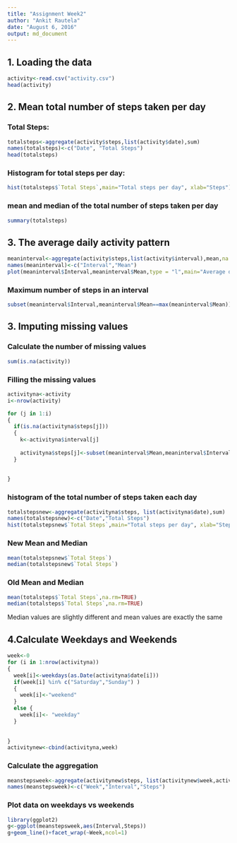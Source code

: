 ---
title: "Assignment Week2"
author: "Ankit Rautela"
date: "August 6, 2016"
output: md_document
---

## 1. Loading the data


```{r dataload, echo=TRUE}

activity<-read.csv("activity.csv")
head(activity)
```

## 2. Mean total number of steps taken per day

### Total Steps:

```{r mean, echo=TRUE}
totalsteps<-aggregate(activity$steps,list(activity$date),sum)
names(totalsteps)<-c("Date", "Total Steps")
head(totalsteps)
```
### Histogram for total steps per day:

```{r histogram, echo=TRUE}
hist(totalsteps$`Total Steps`,main="Total steps per day", xlab="Steps")
```

### mean and median of the total number of steps taken per day
 
 
```{r summary, echo=TRUE}
summary(totalsteps)
```

## 3. The average daily activity pattern


```{r meaninterval, echo=TRUE}

meaninterval<-aggregate(activity$steps,list(activity$interval),mean,na.rm=TRUE)
names(meaninterval)<-c("Interval","Mean")
plot(meaninterval$Interval,meaninterval$Mean,type = "l",main="Average daily activity pattern", xlab="Interval",ylab="Mean Steps")
```
    
    
### Maximum number of steps in an interval
     

```{r maxsteps }
subset(meaninterval$Interval,meaninterval$Mean==max(meaninterval$Mean))
```





## 3. Imputing missing values

### Calculate the number of missing values
```{r Na, echo=TRUE}

sum(is.na(activity))
```

### Filling the missing values

```{r filling, echo=TRUE}
activityna<-activity
i<-nrow(activity)

for (j in 1:i)
{
  if(is.na(activityna$steps[j]))
  {
    k<-activityna$interval[j]
    
    activityna$steps[j]<-subset(meaninterval$Mean,meaninterval$Interval==k)
  }
  
  
}
```

### histogram of the total number of steps taken each day
```{r histogramnew, echo=TRUE}
totalstepsnew<-aggregate(activityna$steps, list(activityna$date),sum)
names(totalstepsnew)<-c("Date","Total Steps")
hist(totalstepsnew$`Total Steps`,main="Total steps per day", xlab="Steps")
```


### New Mean and Median

```{r meannew, echo=TRUE}
mean(totalstepsnew$`Total Steps`)
median(totalstepsnew$`Total Steps`)
```

### Old Mean and Median

```{r meanold, echo=TRUE}
mean(totalsteps$`Total Steps`,na.rm=TRUE)
median(totalsteps$`Total Steps`,na.rm=TRUE)
```

Median values are slightly different and mean values are exactly the same

## 4.Calculate Weekdays and Weekends

```{r weeks, echo=TRUE}
week<-0
for (i in 1:nrow(activityna))
{
  week[i]<-weekdays(as.Date(activityna$date[i]))
  if(week[i] %in% c("Saturday","Sunday") )
  {
    week[i]<-"weekend"
  }
  else {
    week[i]<- "weekday"
  }
    
  
}
activitynew<-cbind(activityna,week)

```
### Calculate the aggregation

```{r agg, echo=TRUE}
meanstepsweek<-aggregate(activitynew$steps, list(activitynew$week,activitynew$interval),mean)
names(meanstepsweek)<-c("Week","Interval","Steps")

```




### Plot data on weekdays vs weekends

```{r plot, echo=TRUE}
library(ggplot2)
g<-ggplot(meanstepsweek,aes(Interval,Steps))
g+geom_line()+facet_wrap(~Week,ncol=1)
```